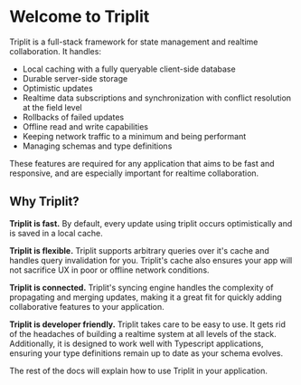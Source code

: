 # Welcome to Triplit

Triplit is a full-stack framework for state management and realtime collaboration. It handles:

- Local caching with a fully queryable client-side database
- Durable server-side storage
- Optimistic updates
- Realtime data subscriptions and synchronization with conflict resolution at the field level
- Rollbacks of failed updates
- Offline read and write capabilities
- Keeping network traffic to a minimum and being performant
- Managing schemas and type definitions

These features are required for any application that aims to be fast and responsive, and are especially important for realtime collaboration.

## Why Triplit?

**Triplit is fast.** By default, every update using triplit occurs optimistically and is saved in a local cache.

**Triplit is flexible.** Triplit supports arbitrary queries over it's cache and handles query invalidation for you. Triplit's cache also ensures your app will not sacrifice UX in poor or offline network conditions.

**Triplit is connected.** Triplit's syncing engine handles the complexity of propagating and merging updates, making it a great fit for quickly adding collaborative features to your application.

**Triplit is developer friendly.** Triplit takes care to be easy to use. It gets rid of the headaches of building a realtime system at all levels of the stack. Additionally, it is designed to work well with Typescript applications, ensuring your type definitions remain up to date as your schema evolves.

The rest of the docs will explain how to use Triplit in your application.
